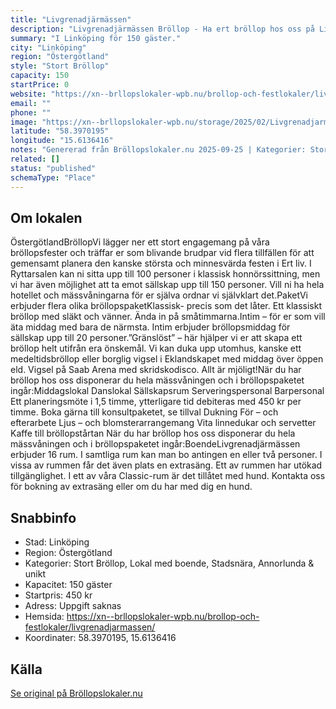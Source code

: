 ```yaml
---
title: "Livgrenadjärmässen"
description: "Livgrenadjärmässen Bröllop - Ha ert bröllop hos oss på Livgrenadjärmässen. Se vår fina Bröllopslokal. Skicka gärna en förfrågan så hjälper vi Er!"
summary: "I Linköping för 150 gäster."
city: "Linköping"
region: "Östergötland"
style: "Stort Bröllop"
capacity: 150
startPrice: 0
website: "https://xn--brllopslokaler-wpb.nu/brollop-och-festlokaler/livgrenadjarmassen/"
email: ""
phone: ""
image: "https://xn--brllopslokaler-wpb.nu/storage/2025/02/Livgrenadjarmassen-brollopslokal-linkoping-brollop-_5_.webp"
latitude: "58.3970195"
longitude: "15.6136416"
notes: "Genererad från Bröllopslokaler.nu 2025-09-25 | Kategorier: Stort Bröllop, Lokal med boende, Stadsnära, Annorlunda & unikt"
related: []
status: "published"
schemaType: "Place"
---
```


## Om lokalen

ÖstergötlandBröllopVi lägger ner ett stort engagemang på våra bröllopsfester och träffar er som blivande brudpar vid flera tillfällen för att gemensamt planera den kanske största och minnesvärda festen i Ert liv. I Ryttarsalen kan ni sitta upp till 100 personer i klassisk honnörssittning, men vi har även möjlighet att ta emot sällskap upp till 150 personer. Vill ni ha hela hotellet och mässvåningarna för er själva ordnar vi självklart det.PaketVi erbjuder flera olika bröllopspaketKlassisk- precis som det låter. Ett klassiskt bröllop med släkt och vänner. Ända in på småtimmarna.Intim – för er som vill äta middag med bara de närmsta. Intim erbjuder bröllopsmiddag för sällskap upp till 20 personer.”Gränslöst” – här hjälper vi er att skapa ett bröllop helt utifrån era önskemål. Vi kan duka upp utomhus, kanske ett medeltidsbröllop eller borglig vigsel i Eklandskapet med middag över öppen eld. Vigsel på Saab Arena med skridskodisco. Allt är mjöligt!När du har bröllop hos oss disponerar du hela mässvåningen och i bröllopspaketet ingår:Middagslokal Danslokal Sällskapsrum Serveringspersonal Barpersonal Ett planeringsmöte i 1,5 timme, ytterligare tid debiteras med 450 kr per timme. Boka gärna till konsultpaketet, se tillval Dukning För – och efterarbete Ljus – och blomsterarrangemang Vita linnedukar och servetter Kaffe till bröllopstårtan När du har bröllop hos oss disponerar du hela mässvåningen och i bröllopspaketet ingår:BoendeLivgrenadjärmässen erbjuder 16 rum. I samtliga rum kan man bo antingen en eller två personer. I vissa av rummen får det även plats en extrasäng. Ett av rummen har utökad tillgänglighet. I ett av våra Classic-rum är det tillåtet med hund. Kontakta oss för bokning av extrasäng eller om du har med dig en hund.

## Snabbinfo

- Stad: Linköping
- Region: Östergötland
- Kategorier: Stort Bröllop, Lokal med boende, Stadsnära, Annorlunda & unikt
- Kapacitet: 150 gäster
- Startpris: 450 kr
- Adress: Uppgift saknas
- Hemsida: https://xn--brllopslokaler-wpb.nu/brollop-och-festlokaler/livgrenadjarmassen/
- Koordinater: 58.3970195, 15.6136416

## Källa

[Se original på Bröllopslokaler.nu](https://xn--brllopslokaler-wpb.nu/brollop-och-festlokaler/livgrenadjarmassen/)
